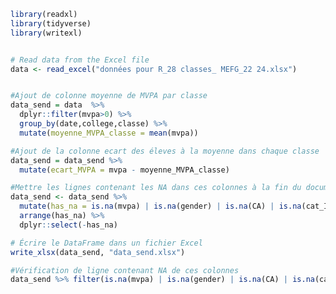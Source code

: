 ```r
library(readxl)
library(tidyverse)
library(writexl)


# Read data from the Excel file
data <- read_excel("données pour R_28 classes_ MEFG_22 24.xlsx")


#Ajout de colonne moyenne de MVPA par classe
data_send = data  %>%
  dplyr::filter(mvpa>0) %>%
  group_by(date,college,classe) %>%
  mutate(moyenne_MVPA_classe = mean(mvpa))

#Ajout de la colonne ecart des éleves à la moyenne dans chaque classe
data_send = data_send %>% 
  mutate(ecart_MVPA = mvpa - moyenne_MVPA_classe)

#Mettre les lignes contenant les NA dans ces colonnes à la fin du document
data_send <- data_send %>%
  mutate(has_na = is.na(mvpa) | is.na(gender) | is.na(CA) | is.na(cat_IPS) | is.na(Geographie)) %>%
  arrange(has_na) %>%
  dplyr::select(-has_na)

# Écrire le DataFrame dans un fichier Excel
write_xlsx(data_send, "data_send.xlsx")

#Vérification de ligne contenant NA de ces colonnes 
data_send %>% filter(is.na(mvpa) | is.na(gender) | is.na(CA) | is.na(cat_IPS) | is.na(Geographie))
```
